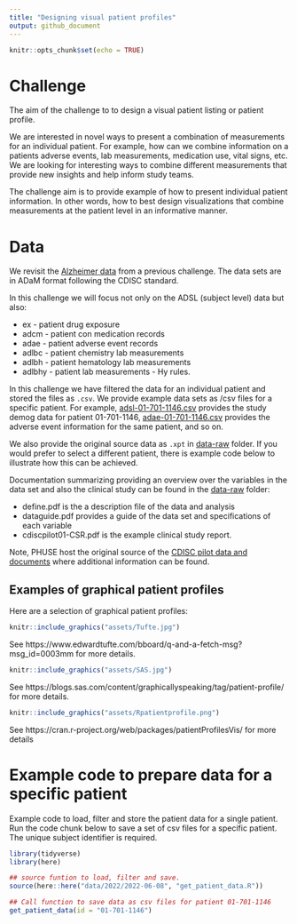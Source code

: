 ```yaml
---
title: "Designing visual patient profiles"
output: github_document
---
```


```r
knitr::opts_chunk$set(echo = TRUE)
```

# Challenge

The aim of the challenge to to design a visual patient listing or patient profile. 

We are interested in novel ways to present a combination of measurements for an individual patient. For example, how can we combine information on a patients adverse events, lab measurements, medication use, vital signs, etc. We are looking for interesting ways to combine different measurements that provide new insights and help inform study teams. 

The challenge aim is to provide example of how to present individual patient information. In other words, how to best design visualizations that combine measurements at the patient level in an informative manner. 


# Data

We revisit the [Alzheimer data](https://github.com/VIS-SIG/Wonderful-Wednesdays/tree/master/data/2021/2021-11-10) from a previous challenge. The data sets are in ADaM format following the CDISC standard. 

In this challenge we will focus not only on the ADSL (subject level) data but also:  

* ex - patient drug exposure
* adcm - patient con medication records
* adae - patient adverse event records
* adlbc - patient chemistry lab measurements
* adlbh - patient hematology lab measurements
* adlbhy - patient lab measurements - Hy rules.

In this challenge we have filtered the data for an individual patient and stored the files as `.csv`. We provide example data sets as /csv files for a specific patient. For example, [adsl-01-701-1146.csv](adsl-01-701-1146.csv) provides the study demog data for patient 01-701-1146, [adae-01-701-1146.csv](adae-01-701-1146.csv) provides the adverse event information for the same patient, and so on. 

We also provide the original source data as `.xpt` in [data-raw](data-raw/) folder. If you would prefer to select a different patient, there is example code below to illustrate how this can be achieved. 

Documentation summarizing providing an overview over the variables in the data set and also the clinical study can be found in the [data-raw](data-raw/) folder:

* define.pdf is the a description file of the data and analysis
* dataguide.pdf provides a guide of the data set and specifications of each variable
* cdiscpilot01-CSR.pdf is the example clinical study report. 

Note, PHUSE host the original source of the [CDISC pilot data and documents](https://github.com/phuse-org/phuse-scripts/tree/master/data/adam/cdiscpilot01) where additional information can be found.


## Examples of graphical patient profiles

Here are a selection of graphical patient profiles:


```r
knitr::include_graphics("assets/Tufte.jpg")
```

See https://www.edwardtufte.com/bboard/q-and-a-fetch-msg?msg_id=0003mm for more details.

```r
knitr::include_graphics("assets/SAS.jpg")
```

See https://blogs.sas.com/content/graphicallyspeaking/tag/patient-profile/ for more details. 

```r
knitr::include_graphics("assets/Rpatientprofile.png")
```

See https://cran.r-project.org/web/packages/patientProfilesVis/ for more details

# Example code to prepare data for a specific patient

Example code to load, filter and store the patient data for a single patient. Run the code chunk below to save a set of csv files for a specific patient. The unique subject identifier is required. 

```r
library(tidyverse)
library(here)

## source funtion to load, filter and save. 
source(here::here("data/2022/2022-06-08", "get_patient_data.R"))

## Call function to save data as csv files for patient 01-701-1146
get_patient_data(id = "01-701-1146")
```

